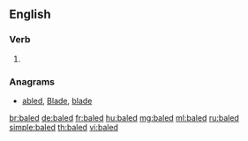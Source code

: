 ==English==

===Verb===
{{head|en|verb form}}

# {{en-past of|bale}}

===Anagrams===
* [[abled#English|abled]], [[Blade#English|Blade]], [[blade#English|blade]]

[[br:baled]]
[[de:baled]]
[[fr:baled]]
[[hu:baled]]
[[mg:baled]]
[[ml:baled]]
[[ru:baled]]
[[simple:baled]]
[[th:baled]]
[[vi:baled]]